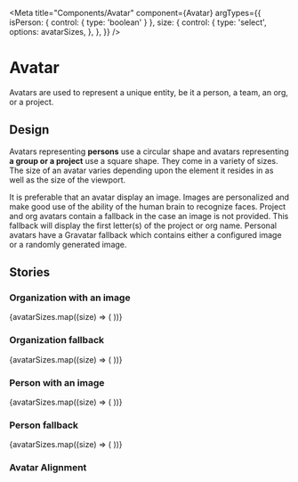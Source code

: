 <!-- Avatar.stories.mdx -->


<Meta
  title="Components/Avatar"
  component={Avatar}
  argTypes={{
    isPerson: { control: { type: 'boolean' } },
    size: {
      control: {
        type: 'select',
        options: avatarSizes,
      },
    },
  }}
/>

# Avatar

Avatars are used to represent a unique entity, be it a person, a team, an org, or a project.

<Canvas>
  <Story story={Person} />
</Canvas>

<ArgsTable of={Avatar} story="^" />

## Design

Avatars representing **persons** use a circular shape and avatars representing **a group or a project** use a square shape. They come in a variety of sizes. The size of an avatar varies depending upon the element it resides in as well as the size of the viewport.

It is preferable that an avatar display an image. Images are personalized and make good use of the ability of the human brain to recognize faces. Project and org avatars contain a fallback in the case an image is not provided. This fallback will display the first letter(s) of the project or org name. Personal avatars have a Gravatar fallback which contains either a configured image or a randomly generated image.

## Stories

### Organization with an image

<Canvas>
  {avatarSizes.map((size) => (
    <Avatar
      size={size}
      name="Colossal Cave Adventure"
      src="http://placekitten.com/500/500"
    />
  ))}
</Canvas>

### Organization fallback

<Canvas>
  {avatarSizes.map((size) => (
    <Avatar size={size} name="Colossal Cave Adventure" />
  ))}
</Canvas>

### Person with an image

<Canvas>
  {avatarSizes.map((size) => (
    <Avatar
      size={size}
      name="Cameron Howe"
      isPerson
      src="http://placekitten.com/500/500"
    />
  ))}
</Canvas>

### Person fallback

<Canvas>
  {avatarSizes.map((size) => (
    <Avatar size={size} name="Cameron Howe" isPerson />
  ))}
</Canvas>

### Avatar Alignment

<Canvas>
  <Story story={AvatarAlignment} />
</Canvas>
